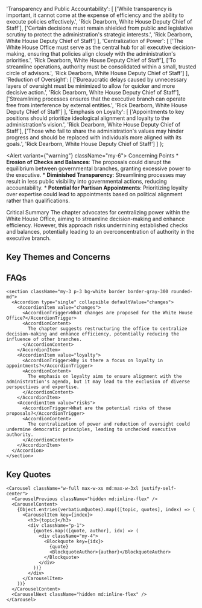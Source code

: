 

  'Transparency and Public Accountability': [
    ['While transparency is important, it cannot come at the expense of efficiency and the ability to execute policies effectively.', 'Rick Dearborn, White House Deputy Chief of Staff'],
    ['Certain decisions must remain shielded from public and legislative scrutiny to protect the administration\'s strategic interests.', 'Rick Dearborn, White House Deputy Chief of Staff']
  ],
  'Centralization of Power': [
    ['The White House Office must serve as the central hub for all executive decision-making, ensuring that policies align closely with the administration\'s priorities.', 'Rick Dearborn, White House Deputy Chief of Staff'],
    ['To streamline operations, authority must be consolidated within a small, trusted circle of advisors.', 'Rick Dearborn, White House Deputy Chief of Staff']
  ],
  'Reduction of Oversight': [
    ['Bureaucratic delays caused by unnecessary layers of oversight must be minimized to allow for quicker and more decisive action.', 'Rick Dearborn, White House Deputy Chief of Staff'],
    ['Streamlining processes ensures that the executive branch can operate free from interference by external entities.', 'Rick Dearborn, White House Deputy Chief of Staff']
  ],
  'Emphasis on Loyalty': [
    ['Appointments to key positions should prioritize ideological alignment and loyalty to the administration\'s vision.', 'Rick Dearborn, White House Deputy Chief of Staff'],
    ['Those who fail to share the administration\'s values may hinder progress and should be replaced with individuals more aligned with its goals.', 'Rick Dearborn, White House Deputy Chief of Staff']
  ]
};

<Alert variant={"warning"} className="my-6">
  <TriangleAlert className="h-4 w-4" />
  <AlertTitle>Concerning Points</AlertTitle>
  <AlertDescription className="mt-2">
    * **Erosion of Checks and Balances**: The proposals could disrupt the equilibrium between governmental branches, granting excessive power to the executive.
    * **Diminished Transparency**: Streamlining processes may result in less public visibility into governmental actions, reducing accountability.
    * **Potential for Partisan Appointments**: Prioritizing loyalty over expertise could lead to appointments based on political alignment rather than qualifications.
  </AlertDescription>
</Alert>


<Card className="my-6 border border-muted">
  <CardHeader className="text-xl font-semibold">Critical Summary</CardHeader>
  <CardContent className="text-muted-foreground">
    The chapter advocates for centralizing power within the White House Office, aiming to streamline decision-making and enhance efficiency. However, this approach risks undermining established checks and balances, potentially leading to an overconcentration of authority in the executive branch.
  </CardContent>
</Card>



## Key Themes and Concerns

<Timeline className="my-6">
  <TimelineItem
    title="⚖️ Centralization of Power"
    description="The chapter emphasizes consolidating decision-making within the White House Office. While intended to improve efficiency, this could diminish the roles of other governmental branches, threatening the balance of power."
  />
  <TimelineItem
    title="🔍 Reduction of Oversight"
    description="By streamlining processes, the proposals may limit oversight mechanisms. This reduction could decrease transparency and accountability, allowing executive actions to proceed with minimal scrutiny."
  />
  <TimelineItem
    title="🤝 Emphasis on Loyalty"
    description="The focus on appointing individuals aligned with the administration's ideology raises concerns about the potential sidelining of experienced professionals in favor of loyalists, which could impact the quality of governance."
  />
</Timeline>

## FAQs

    <section className="my-3 p-3 bg-white border border-gray-300 rounded-md">
      <Accordion type="single" collapsible defaultValue="changes">
        <AccordionItem value="changes">
          <AccordionTrigger>What changes are proposed for the White House Office?</AccordionTrigger>
          <AccordionContent>
            The chapter suggests restructuring the office to centralize decision-making and enhance efficiency, potentially reducing the influence of other branches.
          </AccordionContent>
        </AccordionItem>
        <AccordionItem value="loyalty">
          <AccordionTrigger>Why is there a focus on loyalty in appointments?</AccordionTrigger>
          <AccordionContent>
            The emphasis on loyalty aims to ensure alignment with the administration's agenda, but it may lead to the exclusion of diverse perspectives and expertise.
          </AccordionContent>
        </AccordionItem>
        <AccordionItem value="risks">
          <AccordionTrigger>What are the potential risks of these proposals?</AccordionTrigger>
          <AccordionContent>
            The centralization of power and reduction of oversight could undermine democratic principles, leading to unchecked executive authority.
          </AccordionContent>
        </AccordionItem>
      </Accordion>
    </section>


## Key Quotes

    <Carousel className="w-full max-w-xs md:max-w-3xl justify-self-center">
      <CarouselPrevious className="hidden md:inline-flex" />
      <CarouselContent>
        {Object.entries(verbatiumQuotes).map(([topic, quotes], index) => (
          <CarouselItem key={index}>
            <h3>{topic}</h3>
            <div className="p-1">
              {quotes.map(([quote, author], idx) => (
                <div className="my-4">
                  <Blockquote key={idx}>
                    {quote}
                    <BlockquoteAuthor>{author}</BlockquoteAuthor>
                  </Blockquote>
                </div>
              ))}
            </div>
          </CarouselItem>
        ))}
      </CarouselContent>
      <CarouselNext className="hidden md:inline-flex" />
    </Carousel>
